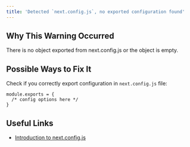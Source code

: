 ```yaml
---
title: 'Detected `next.config.js`, no exported configuration found'
---
```


## Why This Warning Occurred

There is no object exported from next.config.js or the object is empty.

## Possible Ways to Fix It

Check if you correctly export configuration in `next.config.js` file:

```
module.exports = {
  /* config options here */
}
```

## Useful Links

- [Introduction to next.config.js](/docs/pages/api-reference/config/next-config-js)
